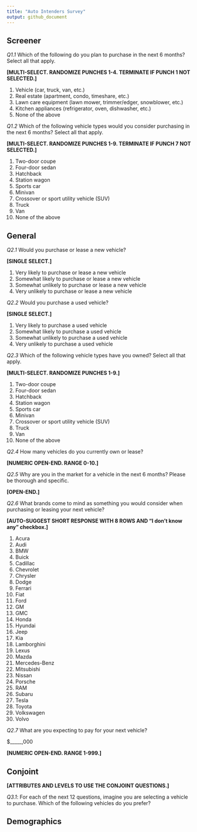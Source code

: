 ```yaml
---
title: "Auto Intenders Survey"
output: github_document
---
```


## Screener

*Q1.1* Which of the following do you plan to purchase in the next 6 months? Select all that apply.

**[MULTI-SELECT. RANDOMIZE PUNCHES 1-4. TERMINATE IF PUNCH 1 NOT SELECTED.]**

  1. Vehicle (car, truck, van, etc.)
  2. Real estate (apartment, condo, timeshare, etc.)
  3. Lawn care equipment (lawn mower, trimmer/edger, snowblower, etc.)
  4. Kitchen appliances (refrigerator, oven, dishwasher, etc.)
  5. None of the above

*Q1.2* Which of the following vehicle types would you consider purchasing in the next 6 months? Select all that apply.

**[MULTI-SELECT. RANDOMIZE PUNCHES 1-9. TERMINATE IF PUNCH 7 NOT SELECTED.]**

  1. Two-door coupe
  2. Four-door sedan
  3. Hatchback
  4. Station wagon
  5. Sports car
  6. Minivan
  7. Crossover or sport utility vehicle (SUV)
  8. Truck
  9. Van
  10. None of the above

## General

*Q2.1* Would you purchase or lease a new vehicle?

**[SINGLE SELECT.]**

  1. Very likely to purchase or lease a new vehicle
  2. Somewhat likely to purchase or lease a new vehicle
  3. Somewhat unlikely to purchase or lease a new vehicle
  4. Very unlikely to purchase or lease a new vehicle

*Q2.2* Would you purchase a used vehicle?

**[SINGLE SELECT.]**

  1. Very likely to purchase a used vehicle
  2. Somewhat likely to purchase a used vehicle
  3. Somewhat unlikely to purchase a used vehicle
  4. Very unlikely to purchase a used vehicle

*Q2.3* Which of the following vehicle types have you owned? Select all that apply.

**[MULTI-SELECT. RANDOMIZE PUNCHES 1-9.]**

  1. Two-door coupe
  2. Four-door sedan
  3. Hatchback
  4. Station wagon
  5. Sports car
  6. Minivan
  7. Crossover or sport utility vehicle (SUV)
  8. Truck
  9. Van
  10. None of the above

*Q2.4* How many vehicles do you currently own or lease?

**[NUMERIC OPEN-END. RANGE 0-10.]**

*Q2.5* Why are you in the market for a vehicle in the next 6 months? Please be thorough and specific.

**[OPEN-END.]**

*Q2.6* What brands come to mind as something you would consider when purchasing or leasing your next vehicle?

**[AUTO-SUGGEST SHORT RESPONSE WITH 8 ROWS AND “I don’t know any” checkbox.]**

  1. Acura
  2. Audi
  3. BMW
  4. Buick
  5. Cadillac
  6. Chevrolet
  7. Chrysler
  8. Dodge
  9. Ferrari
  10. Fiat
  11. Ford
  12. GM
  13. GMC
  14. Honda
  15. Hyundai
  16. Jeep
  17. Kia
  18. Lamborghini
  19. Lexus
  20. Mazda
  21. Mercedes-Benz
  22. Mitsubishi
  23. Nissan
  24. Porsche
  25. RAM
  26. Subaru
  27. Tesla
  28. Toyota
  29. Volkswagen
  30. Volvo

*Q2.7* What are you expecting to pay for your next vehicle?

$_____,000

**[NUMERIC OPEN-END. RANGE 1-999.]**

## Conjoint

**[ATTRIBUTES AND LEVELS TO USE THE CONJOINT QUESTIONS.]**

*Q3.1*: For each of the next 12 questions, imagine you are selecting a vehicle to purchase. Which of the following vehicles do you prefer?



## Demographics
